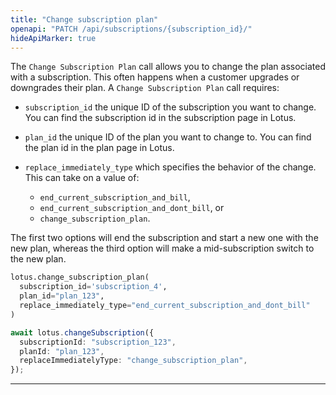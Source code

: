 ```yaml
---
title: "Change subscription plan"
openapi: "PATCH /api/subscriptions/{subscription_id}/"
hideApiMarker: true
---
```


The `Change Subscription Plan` call allows you to change the plan associated with a subscription. This often happens when a customer upgrades or downgrades their plan. A `Change Subscription Plan` call requires:

- `subscription_id` the unique ID of the subscription you want to change. You can find the subscription id in the subscription page in Lotus.

- `plan_id` the unique ID of the plan you want to change to. You can find the plan id in the plan page in Lotus.

- `replace_immediately_type` which specifies the behavior of the change. This can take on a value of:
  - `end_current_subscription_and_bill`,
  - `end_current_subscription_and_dont_bill`, or
  - `change_subscription_plan`.

The first two options will end the subscription and start a new one with the new plan, whereas the third option will make a mid-subscription switch to the new plan.

<CodeGroup>

```py Python
lotus.change_subscription_plan(
  subscription_id='subscription_4',
  plan_id="plan_123",
  replace_immediately_type="end_current_subscription_and_dont_bill"
)
```

```ts Typescript
await lotus.changeSubscription({
  subscriptionId: "subscription_123",
  planId: "plan_123",
  replaceImmediatelyType: "change_subscription_plan",
});
```

</CodeGroup>

---
